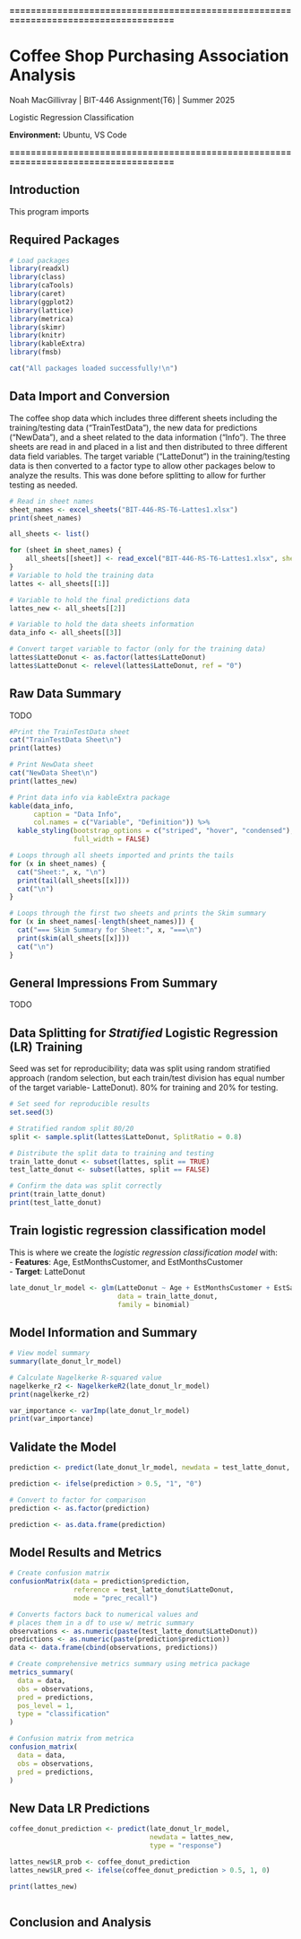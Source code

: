 **====================================================================================**

# Coffee Shop Purchasing Association Analysis  
Noah MacGillivray | BIT-446 Assignment(T6) | Summer 2025 

Logistic Regression Classification 

**Environment:** Ubuntu, VS Code

**====================================================================================**

## Introduction
This program imports 


## Required Packages 
```r
# Load packages
library(readxl)
library(class)
library(caTools)
library(caret)
library(ggplot2)
library(lattice)
library(metrica)
library(skimr)
library(knitr)
library(kableExtra)
library(fmsb)

cat("All packages loaded successfully!\n")
```

## Data Import and Conversion
The coffee shop data which includes three different sheets including the training/testing
data ("TrainTestData"), the new data for predictions ("NewData"), and a sheet related to the 
data information ("Info"). The three sheets are read in and placed in a list and then 
distributed to three different data field variables. The target variable ("LatteDonut") 
in the training/testing data is then converted to a factor type to allow other packages 
below to analyze the results. This was done before splitting to allow for further testing 
as needed. 

```r

# Read in sheet names
sheet_names <- excel_sheets("BIT-446-RS-T6-Lattes1.xlsx")
print(sheet_names)

all_sheets <- list()

for (sheet in sheet_names) {
    all_sheets[[sheet]] <- read_excel("BIT-446-RS-T6-Lattes1.xlsx", sheet = sheet) # nolint
}
# Variable to hold the training data
lattes <- all_sheets[[1]]

# Variable to hold the final predictions data
lattes_new <- all_sheets[[2]]

# Variable to hold the data sheets information
data_info <- all_sheets[[3]]

# Convert target variable to factor (only for the training data)
lattes$LatteDonut <- as.factor(lattes$LatteDonut)
lattes$LatteDonut <- relevel(lattes$LatteDonut, ref = "0")
```

## Raw Data Summary
TODO

```r
#Print the TrainTestData sheet
cat("TrainTestData Sheet\n")
print(lattes)

# Print NewData sheet
cat("NewData Sheet\n")
print(lattes_new)

# Print data info via kableExtra package
kable(data_info,
      caption = "Data Info",
      col.names = c("Variable", "Definition")) %>%
  kable_styling(bootstrap_options = c("striped", "hover", "condensed"),
                full_width = FALSE)

# Loops through all sheets imported and prints the tails 
for (x in sheet_names) {
  cat("Sheet:", x, "\n")
  print(tail(all_sheets[[x]]))
  cat("\n")
}

# Loops through the first two sheets and prints the Skim summary
for (x in sheet_names[-length(sheet_names)]) {
  cat("=== Skim Summary for Sheet:", x, "===\n")
  print(skim(all_sheets[[x]]))
  cat("\n")
}

```



## General Impressions From Summary 
TODO


## Data Splitting for ***Stratified*** Logistic Regression (LR) Training 
Seed was set for reproducibility; data was split using random stratified approach 
(random selection, but each train/test division has equal number of the target variable- 
LatteDonut). 80% for training and 20% for testing.  

```r

# Set seed for reproducible results
set.seed(3)

# Stratified random split 80/20
split <- sample.split(lattes$LatteDonut, SplitRatio = 0.8)

# Distribute the split data to training and testing
train_latte_donut <- subset(lattes, split == TRUE)
test_latte_donut <- subset(lattes, split == FALSE)

# Confirm the data was split correctly
print(train_latte_donut)
print(test_latte_donut)

```

## Train logistic regression classification model
This is where we create the *logistic regression classification model* with:  
- **Features**: Age, EstMonthsCustomer, and EstMonthsCustomer  
- **Target**: LatteDonut 

```r
late_donut_lr_model <- glm(LatteDonut ~ Age + EstMonthsCustomer + EstSalary,
                           data = train_latte_donut,
                           family = binomial)
```

## Model Information and Summary

```r
# View model summary
summary(late_donut_lr_model)

# Calculate Nagelkerke R-squared value
nagelkerke_r2 <- NagelkerkeR2(late_donut_lr_model)
print(nagelkerke_r2)

var_importance <- varImp(late_donut_lr_model)
print(var_importance)
```

## Validate the Model 

```r

prediction <- predict(late_donut_lr_model, newdata = test_latte_donut, type = "response") 

prediction <- ifelse(prediction > 0.5, "1", "0")

# Convert to factor for comparison
prediction <- as.factor(prediction)

prediction <- as.data.frame(prediction)
```

## Model Results and Metrics 

```r
# Create confusion matrix 
confusionMatrix(data = prediction$prediction, 
                reference = test_latte_donut$LatteDonut,
                mode = "prec_recall")

# Converts factors back to numerical values and
# places them in a df to use w/ metric summary
observations <- as.numeric(paste(test_latte_donut$LatteDonut))
predictions <- as.numeric(paste(prediction$prediction))
data <- data.frame(cbind(observations, predictions))

# Create comprehensive metrics summary using metrica package
metrics_summary(
  data = data,
  obs = observations,
  pred = predictions,
  pos_level = 1,
  type = "classification"
)

# Confusion matrix from metrica
confusion_matrix(
  data = data,
  obs = observations,
  pred = predictions,
)
```

## New Data LR Predictions 

```r
coffee_donut_prediction <- predict(late_donut_lr_model,
                                   newdata = lattes_new,
                                   type = "response")

lattes_new$LR_prob <- coffee_donut_prediction
lattes_new$LR_pred <- ifelse(coffee_donut_prediction > 0.5, 1, 0)

print(lattes_new)



```

## Conclusion and Analysis

